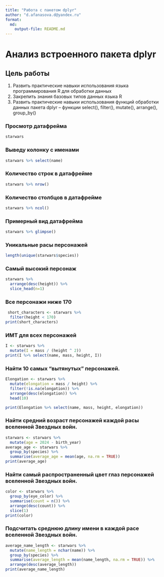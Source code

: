 ---
title: "Работа с пакетом dplyr"
author: "d.afanasova.d@yandex.ru"
format: 
  md:
    output-file: README.md
---

# Анализ встроенного пакета dplyr

## Цель работы

1.  Развить практические навыки использования языка программирования R для обработки данных
2.  Закрепить знания базовых типов данных языка R
3.  Развить практические навыки использования функций обработки данных пакета dplyr – функции select(), filter(), mutate(), arrange(), group_by()

### Просмотр датафрейма

```{r}
starwars
```

### Выведу колонку с именами

```{r}
starwars %>% select(name)
```

### Количество строк в датафрейме

```{r}
starwars %>% nrow()
```

### Количество столбцов в датафрейме

```{r}
starwars %>% ncol()
```

### Примерный вид датафрейма

```{r}
starwars %>% glimpse()
```

### Уникальные расы персонажей

```{r}
length(unique(starwars$species))
```

### Самый высокий персонаж

```{r}
starwars %>%
  arrange(desc(height)) %>%
  slice_head(n=1)

```

### Все персонажи ниже 170

```{r}
 short_characters <- starwars %>%
  filter(height < 170)
print(short_characters)
```

### ИМТ для всех персонажей

```{r}
I <- starwars %>%
  mutate(I = mass / (height ^ 2))
print(I %>% select(name, mass, height, I))
```

### Найти 10 самых "вытянутых" персонажей.

```{r}
Elongation <- starwars %>%
  mutate(elongation = mass / height) %>%
  filter(!is.na(elongation)) %>% 
  arrange(desc(elongation)) %>% 
  head(10)

print(Elongation %>% select(name, mass, height, elongation))
```

### Найти средний возраст персонажей каждой расы вселенной Звездных войн.

```{r}
starwars <- starwars %>%
  mutate(age = 2024 - birth_year)
average_age <- starwars %>%
  group_by(species) %>%
  summarise(average_age = mean(age, na.rm = TRUE))
print(average_age)
```

### Найти самый распространенный цвет глаз персонажей вселенной Звездных войн.

```{r}
color <- starwars %>%
  group_by(eye_color) %>%
  summarise(count = n()) %>%
  arrange(desc(count)) %>%
  slice(1)
print(color)
```

### Подсчитать среднюю длину имени в каждой расе вселенной Звездных войн.

```{r}
average_name_length <- starwars %>%
  mutate(name_length = nchar(name)) %>%  
  group_by(species) %>%
  summarise(average_length = mean(name_length, na.rm = TRUE)) %>%
  arrange(desc(average_length))
print(average_name_length)
```
